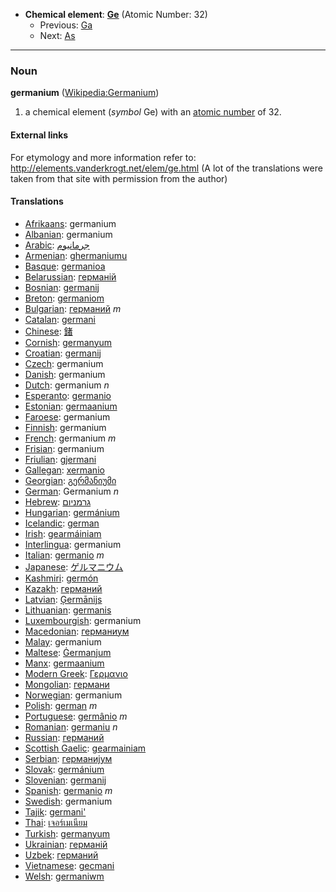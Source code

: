 *'''Chemical element''': '''[[Ge]]''' (Atomic Number: 32)
**Previous: [[Gallium|Ga]]
**Next: [[Arsenic|As]]
----
=== Noun ===
'''germanium''' ([[en:Germanium|Wikipedia:Germanium]])

# a chemical element (''symbol'' Ge) with an [[atomic number]] of 32.

====External links====
For etymology and more information refer to:
http://elements.vanderkrogt.net/elem/ge.html
(A lot of the translations were taken from that site with permission from the author)

==== Translations ====
*[[Afrikaans]]: germanium
*[[Albanian]]: germanium
*[[Arabic]]: [[جرمانيوم]]
*[[Armenian]]: [[ghermaniumu]]
*[[Basque]]: [[germanioa]]
*[[Belarussian]]: [[германiй]]
*[[Bosnian]]: [[germanij]]
*[[Breton]]: [[germaniom]]
*[[Bulgarian]]: [[германий]] ''m''
*[[Catalan]]: [[germani]]
*[[Chinese]]: [[鍺]]
*[[Cornish]]: [[germanyum]]
*[[Croatian]]: [[germanij]]
*[[Czech]]: germanium
*[[Danish]]: germanium
*[[Dutch]]: germanium ''n''
*[[Esperanto]]: [[germanio]]
*[[Estonian]]: [[germaanium]]
*[[Faroese]]: germanium
*[[Finnish]]: germanium
*[[French]]: germanium ''m''
*[[Frisian]]: germanium
*[[Friulian]]: [[gjermani]]
*[[Gallegan]]: [[xermanio]]
*[[Georgian]]: [[გერმანიუმი]]
*[[German]]: Germanium ''n''
*[[Hebrew]]: [[גרמניום]]
*[[Hungarian]]: [[germánium]]
*[[Icelandic]]: [[german]]
*[[Irish]]: [[gearmáiniam]]
*[[Interlingua]]: germanium
*[[Italian]]: [[germanio]] ''m''
*[[Japanese]]: [[ゲルマニウム]]
*[[Kashmiri]]: [[germón]]
*[[Kazakh]]: [[германий]]
*[[Latvian]]: [[Ģermānijs]]
*[[Lithuanian]]: [[germanis]]
*[[Luxembourgish]]: germanium
*[[Macedonian]]: [[германиум]]
*[[Malay]]: germanium
*[[Maltese]]: [[Ġermanjum]]
*[[Manx]]: [[germaanium]]
*[[Modern Greek]]: [[Γερμανιο]] '' ''
*[[Mongolian]]: [[германи]]
*[[Norwegian]]: germanium
*[[Polish]]: [[german]] ''m''
*[[Portuguese]]: [[germânio]] ''m''
*[[Romanian]]: [[germaniu]] ''n''
*[[Russian]]: [[германий]] '' ''
*[[Scottish Gaelic]]: [[gearmainiam]]
*[[Serbian]]: [[германиjум]]
*[[Slovak]]: [[germánium]]
*[[Slovenian]]: [[germanij]]
*[[Spanish]]: [[germanio]] ''m''
*[[Swedish]]: germanium
*[[Tajik]]: [[germani']]
*[[Thai]]: [[เจอร์เมเนียม]]
*[[Turkish]]: [[germanyum]]
*[[Ukrainian]]: [[германiй]]
*[[Uzbek]]: [[германий]]
*[[Vietnamese]]: [[gecmani]]
*[[Welsh]]: [[germaniwm]]